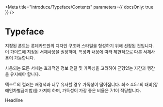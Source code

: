 
<Meta title="Introduce/Typeface/Contents" parameters={{ docsOnly: true }} />

<style>{`
@import url("styles/font.scss");
.container.typeface-contents {
    padding-left: 0;
    padding-right: 0;
    margin-top: 40px;
    font-family: 'Spoqa Han Sans';
}
.container.typeface-contents .title {
    font-size: 20px;
    line-height: 3;
    border-bottom: 1px solid #000;
}
.container.typeface-contents .section {
    display: flex;
}
.container.typeface-contents .section .type {
}
.container.typeface-contents .section .contents {
}
`}</style>

# Typeface
지정된 폰트는 롯데카드만의 디자인 구조와 스타일을 형성하기 위해 선정된 것입니다.
이 가이드에 지정된 서체사용을  권장하며,  특성과 내용에 따라 제한적으로 다른 서체사용이 가능합니다.

사용되는 모든 서체는 효과적인 정보 전달 및 가독성을 고려하여 균형있는 자간과 행간을 유지해야 합니다.

텍스트의 컬러는 배경색과 너무 유사할 경우 가독성이 떨어집니다.
최소 4.5:1의 대비(장애인차별금지법)를 가져야 하며, 가독성이 가장 좋은 비율은 7:1이 적당합니다.

<div className="container typeface-contents">
    <p className="title bold">Headline</p>
</div>